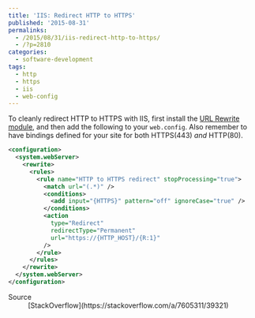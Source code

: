 ---
title: 'IIS: Redirect HTTP to HTTPS'
published: '2015-08-31'
permalinks:
  - /2015/08/31/iis-redirect-http-to-https/
  - /?p=2810
categories:
  - software-development
tags:
  - http
  - https
  - iis
  - web-config
---

To cleanly redirect HTTP to HTTPS with IIS, first install the [URL Rewrite module](https://www.iis.net/downloads/microsoft/url-rewrite), and then add the following to your `web.config`. Also remember to have bindings defined for your site for both HTTPS(443) _and_ HTTP(80).

```xml
<configuration>
  <system.webServer>
    <rewrite>
      <rules>
        <rule name="HTTP to HTTPS redirect" stopProcessing="true">
          <match url="(.*)" />
          <conditions>
            <add input="{HTTPS}" pattern="off" ignoreCase="true" />
          </conditions>
          <action
            type="Redirect"
            redirectType="Permanent"
            url="https://{HTTP_HOST}/{R:1}"
          />
        </rule>
      </rules>
    </rewrite>
  </system.webServer>
</configuration>
```

<Note>
  <dl>
    <dt>Source</dt>
    <dd>[StackOverflow](https://stackoverflow.com/a/7605311/39321)</dd>
  </dl>
</Note>
